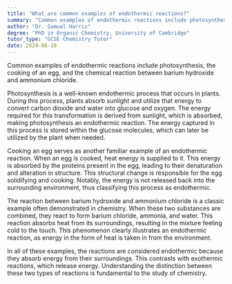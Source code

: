 ```yaml
---
title: "What are common examples of endothermic reactions?"
summary: "Common examples of endothermic reactions include photosynthesis, the process of cooking an egg, and the reaction of barium hydroxide with ammonium chloride."
author: "Dr. Samuel Harris"
degree: "PhD in Organic Chemistry, University of Cambridge"
tutor_type: "GCSE Chemistry Tutor"
date: 2024-06-10
---
```


Common examples of endothermic reactions include photosynthesis, the cooking of an egg, and the chemical reaction between barium hydroxide and ammonium chloride.

Photosynthesis is a well-known endothermic process that occurs in plants. During this process, plants absorb sunlight and utilize that energy to convert carbon dioxide and water into glucose and oxygen. The energy required for this transformation is derived from sunlight, which is absorbed, making photosynthesis an endothermic reaction. The energy captured in this process is stored within the glucose molecules, which can later be utilized by the plant when needed.

Cooking an egg serves as another familiar example of an endothermic reaction. When an egg is cooked, heat energy is supplied to it. This energy is absorbed by the proteins present in the egg, leading to their denaturation and alteration in structure. This structural change is responsible for the egg solidifying and cooking. Notably, the energy is not released back into the surrounding environment, thus classifying this process as endothermic.

The reaction between barium hydroxide and ammonium chloride is a classic example often demonstrated in chemistry. When these two substances are combined, they react to form barium chloride, ammonia, and water. This reaction absorbs heat from its surroundings, resulting in the mixture feeling cold to the touch. This phenomenon clearly illustrates an endothermic reaction, as energy in the form of heat is taken in from the environment.

In all of these examples, the reactions are considered endothermic because they absorb energy from their surroundings. This contrasts with exothermic reactions, which release energy. Understanding the distinction between these two types of reactions is fundamental to the study of chemistry.
    